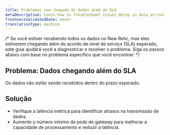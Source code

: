 ```yaml
---
title: Problemas com chegada de dados além do SLA
metaDescription: Learn how to troubleshoot issues delay in data arrival.
freshnessValidatedDate: never
translationType: machine
---
```


/\* Se você estiver recebendo todos os dados no New Relic, mas eles estiverem chegando além do acordo de nível de serviço (SLA) esperado, este guia ajudará você a diagnosticar e resolver o problema. Siga os passos abaixo com base no problema específico que você encontrar: \*/

## Problema: Dados chegando além do SLA

Os dados não estão sendo recebidos dentro do prazo esperado.

## Solução

* Verifique a latência métrica para identificar atrasos na transmissão de dados.
* Aumente o número mínimo de pods de gateway para melhorar a capacidade de processamento e reduzir a latência.